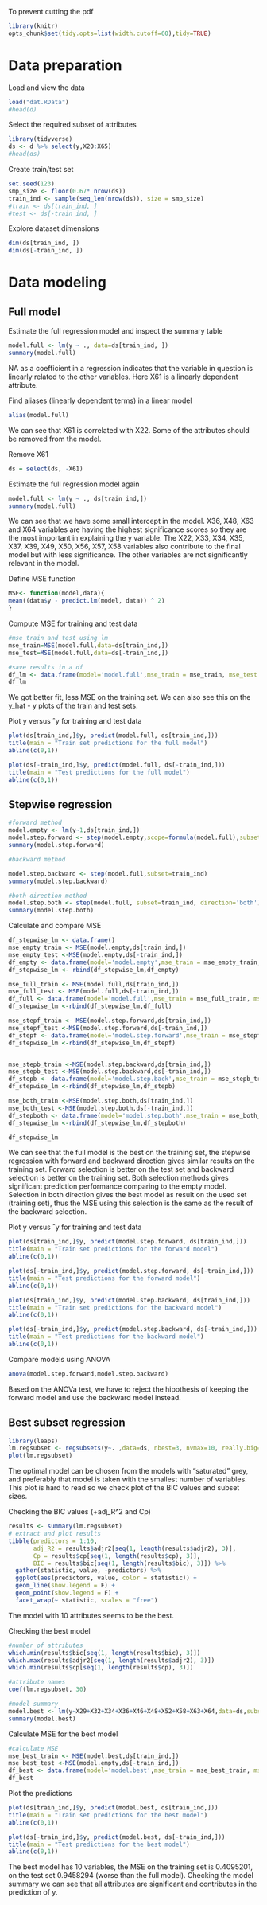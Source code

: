
To prevent cutting the pdf
```r
library(knitr)
opts_chunk$set(tidy.opts=list(width.cutoff=60),tidy=TRUE)
```

# Data preparation

Load and view the data
```r
load("dat.RData")
#head(d)
```

Select the required subset of attributes
```r
library(tidyverse)
ds <- d %>% select(y,X20:X65)
#head(ds)
```

Create train/test set
```r
set.seed(123)
smp_size <- floor(0.67* nrow(ds))
train_ind <- sample(seq_len(nrow(ds)), size = smp_size)
#train <- ds[train_ind, ]
#test <- ds[-train_ind, ]
```

Explore dataset dimensions
```r
dim(ds[train_ind, ])
dim(ds[-train_ind, ])
```

# Data modeling

## Full model

Estimate the full regression model and inspect the summary table
```r
model.full <- lm(y ~ ., data=ds[train_ind, ])
summary(model.full)
```
NA as a coefficient in a regression indicates that the variable in question is linearly related to the other variables. Here X61 is a linearly dependent attribute.

Find aliases (linearly dependent terms) in a linear model
```r
alias(model.full)
```

We can see that X61 is correlated with X22. Some of the attributes should be removed from the model. 

Remove X61
```r
ds = select(ds, -X61)
```

Estimate the full regression model again 
```r
model.full <- lm(y ~ ., ds[train_ind,])
summary(model.full)
```
We can see that we have some small intercept in the model. X36, X48, X63 and X64 variables are having the highest significance scores so they are the most important in explaining the y variable. The X22, X33, X34, X35, X37, X39, X49, X50, X56, X57, X58 variables also contribute to the final model but with less significance. The other variables are not significantly relevant in the model.

Define MSE function
```r
MSE<- function(model,data){
mean((data$y - predict.lm(model, data)) ^ 2)
}
```

Compute MSE for training and test data
```r
#mse train and test using lm
mse_train=MSE(model.full,data=ds[train_ind,])
mse_test=MSE(model.full,data=ds[-train_ind,])

#save results in a df
df_lm <- data.frame(model='model.full',mse_train = mse_train, mse_test = mse_test)
df_lm
```
We got better fit, less MSE on the training set. We can also see this on the y_hat - y plots of the train and test sets. 

Plot y versus ˆy for training and test data
```r
plot(ds[train_ind,]$y, predict(model.full, ds[train_ind,]))
title(main = "Train set predictions for the full model")
abline(c(0,1))

plot(ds[-train_ind,]$y, predict(model.full, ds[-train_ind,]))
title(main = "Test predictions for the full model")
abline(c(0,1))
```

## Stepwise regression
```r

#forward method
model.empty <- lm(y~1,ds[train_ind,])
model.step.forward <- step(model.empty,scope=formula(model.full),subset=train_ind)
summary(model.step.forward)

#backward method

model.step.backward <- step(model.full,subset=train_ind)
summary(model.step.backward)

#both direction method
model.step.both <- step(model.full, subset=train_ind, direction='both')
summary(model.step.both)

```

Calculate and compare MSE
```r
df_stepwise_lm <- data.frame()
mse_empty_train <- MSE(model.empty,ds[train_ind,])
mse_empty_test <-MSE(model.empty,ds[-train_ind,])
df_empty <- data.frame(model='model.empty',mse_train = mse_empty_train, mse_test = mse_empty_test)
df_stepwise_lm <- rbind(df_stepwise_lm,df_empty)

mse_full_train <- MSE(model.full,ds[train_ind,])
mse_full_test <- MSE(model.full,ds[-train_ind,])
df_full <- data.frame(model='model.full',mse_train = mse_full_train, mse_test = mse_full_test)
df_stepwise_lm <-rbind(df_stepwise_lm,df_full)

mse_stepf_train <- MSE(model.step.forward,ds[train_ind,])
mse_stepf_test <-MSE(model.step.forward,ds[-train_ind,])
df_stepf <- data.frame(model='model.step.forward',mse_train = mse_stepf_train, mse_test = mse_stepf_test)
df_stepwise_lm <-rbind(df_stepwise_lm,df_stepf)


mse_stepb_train <-MSE(model.step.backward,ds[train_ind,])
mse_stepb_test <-MSE(model.step.backward,ds[-train_ind,])
df_stepb <- data.frame(model='model.step.back',mse_train = mse_stepb_train, mse_test = mse_stepb_test)
df_stepwise_lm <-rbind(df_stepwise_lm,df_stepb)

mse_both_train <-MSE(model.step.both,ds[train_ind,])
mse_both_test <-MSE(model.step.both,ds[-train_ind,])
df_stepboth <- data.frame(model='model.step.both',mse_train = mse_both_train, mse_test = mse_both_test)
df_stepwise_lm <-rbind(df_stepwise_lm,df_stepboth)

df_stepwise_lm
```

We can see that the full model is the best on the training set, the stepwise regression with forward and backward direction gives similar results on the training set. Forward selection is better on the test set and backward selection is  better on the training set. Both selection methods gives significant prediction performance comparing to the empty model. Selection in both direction gives the best model as result on the used set (training set), thus the MSE using this selection is the same as the result of the backward selection. 

Plot y versus ˆy for training and test data
```r
plot(ds[train_ind,]$y, predict(model.step.forward, ds[train_ind,]))
title(main = "Train set predictions for the forward model")
abline(c(0,1))

plot(ds[-train_ind,]$y, predict(model.step.forward, ds[-train_ind,]))
title(main = "Test predictions for the forward model")
abline(c(0,1))

plot(ds[train_ind,]$y, predict(model.step.backward, ds[train_ind,]))
title(main = "Train set predictions for the backward model")
abline(c(0,1))

plot(ds[-train_ind,]$y, predict(model.step.backward, ds[-train_ind,]))
title(main = "Test predictions for the backward model")
abline(c(0,1))
```

Compare models using ANOVA
```r
anova(model.step.forward,model.step.backward)
```

Based on the ANOVa test, we have to reject the hipothesis of keeping the forward model and use the backward model instead. 

## Best subset regression
```r
library(leaps)
lm.regsubset <- regsubsets(y~. ,data=ds, nbest=3, nvmax=10, really.big=T, subset=train_ind)
plot(lm.regsubset)
```
The optimal model can be chosen from the models with “saturated” grey, and preferably that model is taken with the smallest number of variables. This plot is hard to read so we check plot of the BIC values and subset sizes.

Checking the BIC values (+adj_R^2 and Cp)
```r
results <- summary(lm.regsubset)
# extract and plot results
tibble(predictors = 1:10,
       adj_R2 = results$adjr2[seq(1, length(results$adjr2), 3)],
       Cp = results$cp[seq(1, length(results$cp), 3)],
       BIC = results$bic[seq(1, length(results$bic), 3)]) %>%
  gather(statistic, value, -predictors) %>%
  ggplot(aes(predictors, value, color = statistic)) +
  geom_line(show.legend = F) +
  geom_point(show.legend = F) +
  facet_wrap(~ statistic, scales = "free")
```
The model with 10 attributes seems to be the best.

Checking the best model 
```r
#number of attributes
which.min(results$bic[seq(1, length(results$bic), 3)])
which.max(results$adjr2[seq(1, length(results$adjr2), 3)])
which.min(results$cp[seq(1, length(results$cp), 3)])

#attribute names
coef(lm.regsubset, 30)

#model summary
model.best <- lm(y~X29+X32+X34+X36+X46+X48+X52+X58+X63+X64,data=ds,subset=train_ind)
summary(model.best)
```

Calculate MSE for the best model 
```r
#calculate MSE
mse_best_train <- MSE(model.best,ds[train_ind,])
mse_best_test <-MSE(model.empty,ds[-train_ind,])
df_best <- data.frame(model='model.best',mse_train = mse_best_train, mse_test = mse_best_test)
df_best
```

Plot the predictions
```r
plot(ds[train_ind,]$y, predict(model.best, ds[train_ind,]))
title(main = "Train set predictions for the best model")
abline(c(0,1))

plot(ds[-train_ind,]$y, predict(model.best, ds[-train_ind,]))
title(main = "Test predictions for the best model")
abline(c(0,1))
```
The best model has 10 variables, the MSE on the training set is 0.4095201, on the test set 0.9458294 (worse than the full model). Checking the model summary we can see that all attributes are significant and contributes in the prediction of y.
</div></pre>
